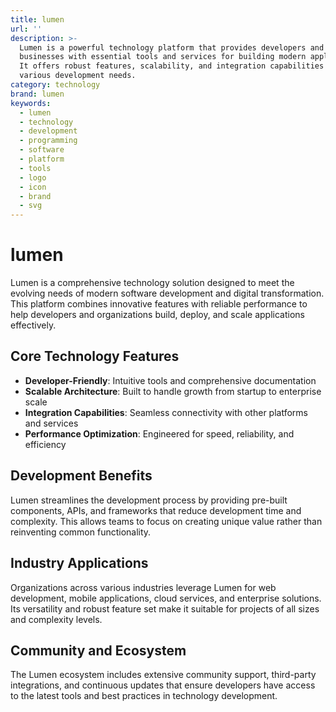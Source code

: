 ```yaml
---
title: lumen
url: ''
description: >-
  Lumen is a powerful technology platform that provides developers and
  businesses with essential tools and services for building modern applications.
  It offers robust features, scalability, and integration capabilities for
  various development needs.
category: technology
brand: lumen
keywords:
  - lumen
  - technology
  - development
  - programming
  - software
  - platform
  - tools
  - logo
  - icon
  - brand
  - svg
---
```


# lumen

Lumen is a comprehensive technology solution designed to meet the evolving needs of modern software development and digital transformation. This platform combines innovative features with reliable performance to help developers and organizations build, deploy, and scale applications effectively.

## Core Technology Features

- **Developer-Friendly**: Intuitive tools and comprehensive documentation
- **Scalable Architecture**: Built to handle growth from startup to enterprise scale
- **Integration Capabilities**: Seamless connectivity with other platforms and services
- **Performance Optimization**: Engineered for speed, reliability, and efficiency

## Development Benefits

Lumen streamlines the development process by providing pre-built components, APIs, and frameworks that reduce development time and complexity. This allows teams to focus on creating unique value rather than reinventing common functionality.

## Industry Applications

Organizations across various industries leverage Lumen for web development, mobile applications, cloud services, and enterprise solutions. Its versatility and robust feature set make it suitable for projects of all sizes and complexity levels.

## Community and Ecosystem

The Lumen ecosystem includes extensive community support, third-party integrations, and continuous updates that ensure developers have access to the latest tools and best practices in technology development.
